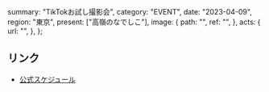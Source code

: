   summary: "TikTokお試し撮影会",
  category: "EVENT",
  date: "2023-04-09",
  region: "東京",
  present: ["高嶺のなでしこ"],
  image: {
    path: "",
    ref: "",
  },
  acts: {
    url: "",
  },
};

## リンク

- [公式スケジュール](https://takanenonadeshiko.jp/?p=916)

